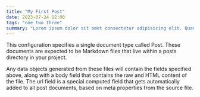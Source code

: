 ```yaml
---
title: "My First Post"
date: 2023-07-24 12:00
tags: "one two three"
summary: "Lorem ipsum dolor sit amet consectetur adipisicing elit. Quam, sit veniam rem iure dolorum molestias harum, enim aspernatur obcaecati nihil amet vero dolor deserunt, error incidunt doloremque quas dolorem voluptas."
---
```

This configuration specifies a single document type called Post. These documents are expected to be Markdown files that live within a posts directory in your project.

Any data objects generated from these files will contain the fields specified above, along with a body field that contains the raw and HTML content of the file. The url field is a special computed field that gets automatically added to all post documents, based on meta properties from the source file.